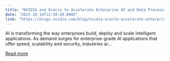 ```yaml
---
title: "NVIDIA and Oracle to Accelerate Enterprise AI and Data Processing"
date: "2025-10-14T12:30:20.000Z"
link: "https://blogs.nvidia.com/blog/nvidia-oracle-accelerate-enterprise-ai-data-processing/"
---
```


AI is transforming the way enterprises build, deploy and scale intelligent applications. As demand surges for enterprise-grade AI applications that offer speed, scalability and security, industries ar...

[Read more](https://blogs.nvidia.com/blog/nvidia-oracle-accelerate-enterprise-ai-data-processing/)
